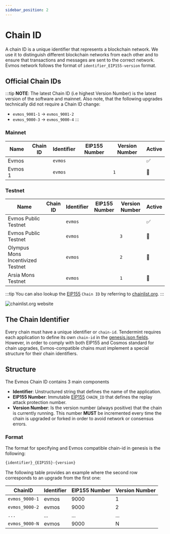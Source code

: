 ```yaml
---
sidebar_position: 2
---
```


# Chain ID


A chain ID is a unique identifier that represents a blockchain network. We use it to distinguish different blockchain
networks from each other and to ensure that transactions and messages are sent to the correct network. Evmos network
follows the format of `identifier_EIP155-version` format.

## Official Chain IDs

:::tip
**NOTE**: The latest Chain ID (i.e highest Version Number) is the latest version of the software and mainnet. Also note, that the following upgrades technically did not require a Chain ID change:

* `evmos_9001-1`	-> `evmos_9001-2`
* `evmos_9000-3` -> `evmos_9000-4`
:::

### Mainnet

| Name                                            | Chain ID                                      | Identifier | EIP155 Number                         | Version Number                              | Active |
| ----------------------------------------------- | --------------------------------------------- | ---------- | ------------------------------------- | ------------------------------------------- | -------|
| Evmos <ProjectValue keyword="version_number" /> |  <Highlighter pretext="evmos_" keyword="chain_id" postText="-2" /> | `evmos`    | <Highlighter keyword="chain_id" /> |  <Highlighter keyword="version_number" /> | ✅ |
| Evmos 1                                         | <Highlighter pretext="evmos_" keyword="chain_id" postText="-1" />  | `evmos`    | <Highlighter keyword="chain_id" /> | `1`                                         | 🚫 |

### Testnet

| Name                              | Chain ID                                              | Identifier | EIP155 Number                                 | Version Number                                      | Active |
| --------------------------------- | ----------------------------------------------------- | ---------- | --------------------------------------------- | --------------------------------------------------- | ------- |
| Evmos Public Testnet              |  <Highlighter pretext="evmos_" keyword="testnet_chain_id" postText="-4" /> | `evmos`    |  <Highlighter keyword="testnet_chain_id" /> |  <Highlighter keyword="testnet_version_number" /> | ✅ |
| Evmos Public Testnet              | <Highlighter pretext="evmos_" keyword="testnet_chain_id" postText="-3" /> | `evmos`    |  <Highlighter keyword="testnet_chain_id" /> | `3`                                                 | 🚫 |
| Olympus Mons Incentivized Testnet | <Highlighter pretext="evmos_" keyword="testnet_chain_id" postText="-2" /> | `evmos`    |  <Highlighter keyword="testnet_chain_id" /> | `2`                                                 | 🚫 |
| Arsia Mons Testnet                | <Highlighter pretext="evmos_" keyword="testnet_chain_id" postText="-1" /> | `evmos`    |  <Highlighter keyword="testnet_chain_id" /> | `1`                                                 | 🚫 |

:::tip
You can also lookup the [EIP155](https://github.com/ethereum/EIPs/blob/master/EIPS/eip-155.md) `Chain ID` by referring
to [chainlist.org](https://chainlist.org/).
:::

![chainlist.org website](/img/chainlist.png)

## The Chain Identifier

Every chain must have a unique identifier or `chain-id`. Tendermint requires each application to
define its own `chain-id` in the [genesis.json fields](https://docs.tendermint.com/master/spec/core/genesis.html#genesis-fields).
 However, in order to comply with both EIP155 and Cosmos standard for chain upgrades, Evmos-compatible chains must implement
  a special structure for their chain identifiers.

## Structure

The Evmos Chain ID contains 3 main components

- **Identifier**: Unstructured string that defines the name of the application.
- **EIP155 Number**: Immutable [EIP155](https://github.com/ethereum/EIPs/blob/master/EIPS/eip-155.md) `CHAIN_ID` that
 defines the replay attack protection number.
- **Version Number**: Is the version number (always positive) that the chain is currently running.
This number **MUST** be incremented every time the chain is upgraded or forked in order to avoid network or consensus errors.

### Format

The format for specifying and Evmos compatible chain-id in genesis is the following:

```bash
{identifier}_{EIP155}-{version}
```

The following table provides an example where the second row corresponds to an upgrade from the first one:

| ChainID        | Identifier | EIP155 Number | Version Number |
| -------------- | ---------- | ------------- | -------------- |
| `evmos_9000-1` | evmos      | 9000          | 1              |
| `evmos_9000-2` | evmos      | 9000          | 2              |
| `...`          | ...        | ...           | ...            |
| `evmos_9000-N` | evmos      | 9000          | N              |
